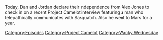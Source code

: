 {{DEFAULTSORT:
    #_EPISODE_0698:For Squatch, There Are No Heroes
}}{{Episode
    | title           = For Squatch, There Are No Heroes
    | caption         = Listen to this episode on [https://knowledgefight.libsyn.com/698-for-squatch-there-are-no-heroes Libsyn] [https://open.spotify.com/episode/5JLneUsTLaNjarGzGbCxvh Spotify], Read the [[Transcript/698: For Squatch, There Are No Heroes|Unofficial Transcript]], View discussion on [https://reddit.com/vqz0ky Reddit]
    | episodeNumber   = 698
    | length          = 01:31:20
    | airDate         = July 4, 2022
    | episodeType     = [[:Category:Project Camelot|Project Camelot]], [[:Category:Wacky Wednesday|Wacky Wednesday]]
    | appearance      = [[Solomon Berg]]
    | previousEpisode = [[697: June 29, 2022]]
    | nextEpisode     = [[699: July 4-5, 2022]]
}}

{{Stub}}

Today, Dan and Jordan declare their independence from Alex Jones to check in on a recent Project Camelot interview featuring a man who telepathically communicates with Sasquatch.  Also he went to Mars for a year.

[[Category:Episodes]]
[[Category:Project Camelot]]
[[Category:Wacky Wednesday]]
